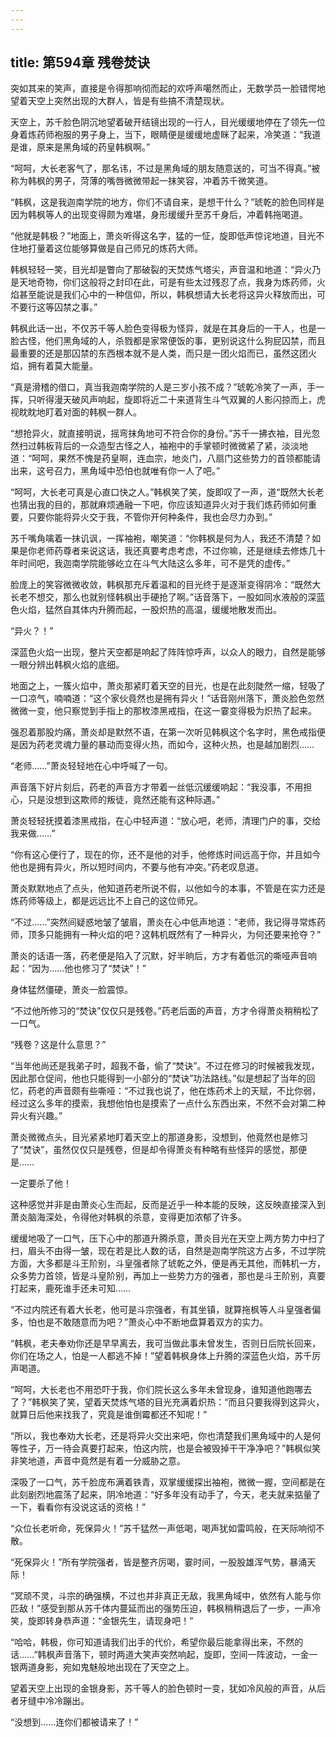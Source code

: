 ```yaml
---
---
---
```

title: 第594章 残卷焚诀
---



突如其来的笑声，直接是令得那响彻而起的欢呼声噶然而止，无数学员一脸错愕地望着天空上突然出现的大群人，皆是有些搞不清楚现状。

天空上，苏千脸色阴沉地望着破开结镜出现的一行人，目光缓缓地停在了领先一位身着炼药师袍服的男子身上，当下，眼睛便是缓缓地虚眯了起来，冷笑道：“我道是谁，原来是黑角域的药皇韩枫啊。”

“呵呵，大长老客气了，那名讳，不过是黑角域的朋友随意送的，可当不得真。”被称为韩枫的男子，菏薄的嘴唇微微带起一抹笑容，冲着苏千微笑道。

“韩枫，这是我迦南学院的地方，你们不请自来，是想干什么？”琥乾的脸色同样是因为韩枫等人的出现变得颇为难堪，身形缓缓升至苏千身后，冲着韩拖喝道。

“他就是韩极？”地面上，萧炎听得这名字，猛的一怔，旋即低声惊诧地道，目光不住地打量着这位能够算做是自己师兄的炼药大师。

韩枫轻轻一笑，目光却是瞥向了那破裂的天焚炼气塔尖，声音温和地道：“异火乃是天地奇物，你们这般将之封印在此，可是有些太过残忍了点，我身为炼药师，火焰甚至能说是我们心中的一种信仰，所以，韩枫想请大长老将这异火释放而出，可不要行这等囚禁之事。”

韩枫此话一出，不仅苏千等人脸色变得极为怪异，就是在其身后的一干人，也是一脸古怪，他们黑角域的人，杀戮都是家常便饭的事，更别说这什么狗屁囚禁，而且最重要的还是那囚禁的东西根本就不是人类，而只是一团火焰而已，虽然这团火焰，拥有着莫大能量。

“真是滑稽的借口，真当我迦南学院的人是三岁小孩不成？”琥乾冷笑了一声，手一挥，只听得漫天破风声响起，旋即将近二十来道背生斗气双翼的人影闪掠而上，虎视眈眈地盯着对面的韩枫一群人。

“想抢异火，就直接明说，摇弯抹角地可不符合你的身份。”苏千一拂衣袖，目光忽然扫过韩板背后的一众造型古怪之人，袖袍中的手掌顿时微微紧了紧，淡淡地道：“呵呵，果然不愧是药皇啊，连血宗，地炎门，八扇门这些势力的首领都能请出来，这号召力，黑角域中恐怕也就唯有你一人了吧。”

“呵呵，大长老可真是心直口快之人。”韩枫笑了笑，旋即叹了一声，道“既然大长老也猜出我的目的，那就麻烦通融一下吧，你应该知道异火对于我们炼药师如何重要，只要你能将异火交于我，不管你开何种条件，我也会尽力办到。”

苏千嘴角噙着一抹讥讽，一挥袖袍，嘲笑道：“你韩枫是何为人，我还不清楚？如果是你老师药尊者来说这话，我还真要考虑考虑，不过你嘛，还是继续去修炼几十年时间吧，我迦南学院能够屹立在斗气大陆这么多年，可不是凭的虚传。”

脸庞上的笑容微微收敛，韩枫那充斥着温和的目光终于是逐渐变得阴冷：“既然大长老不想交，那么也就别怪韩枫出手硬抢了啊。”话音落下，一股如同水液般的深蓝色火焰，猛然自其体内升腾而起，一股炽热的高温，缓缓地散发而出。

“异火？！”

深蓝色火焰一出现，整片天空都是响起了阵阵惊呼声，以众人的眼力，自然是能够一眼分辨出韩枫火焰的底细。

地面之上，一簇火焰中，萧炎那紧盯着天空的目光，也是在此刻陡然一缩，轻吸了一口凉气，喃喃道：“这个家伙竟然也是拥有异火！”话音刚州落下，萧炎脸色忽然微微一变，他只察觉到手指上的那枚漆黑戒指，在这一霎变得极为炽热了起来。

强忍着那股灼痛，萧炎却是默然不语，在第一次听见韩枫这个名字时，黑色戒指便是因为药老灵魂力量的暴动而变得火热，而如今，这种火热，也是越加剧烈……

“老师……”萧炎轻轻地在心中呼喊了一句。

声音落下好片刻后，药老的声音方才带着一丝低沉缓缓响起：“我没事，不用担心，只是没想到这欺师的叛徒，竟然还能有这种际遇。”

萧炎轻轻抚摸着漆黑戒指，在心中轻声道：“放心吧，老师，清理门户的事，交给我来做……”

“你有这心便行了，现在的你，还不是他的对手，他修炼时间远高于你，并且如今他也是拥有异火，所以短时间内，不要与他有冲突。”药老叹息道。

萧炎默默地点了点头，他知道药老所说不假，以他如今的本事，不管是在实力还是炼药师等级上，都是远远比不上自己的这位师兄。

“不过……”突然间疑惑地皱了皱眉，萧炎在心中低声地道：“老师，我记得寻常炼药师，顶多只能拥有一种火焰的吧？这韩机既然有了一种异火，为何还要来抢夺？”

萧炎的话语一落，药老便是陷入了沉默，好半晌后，方才有着低沉的嘶哑声音响起：“因为……他也修习了“焚诀”！”

身体猛然僵硬，萧炎一脸震惊。

“不过他所修习的“焚诀”仅仅只是残卷。”药老后面的声音，方才令得萧炎稍稍松了一口气。

“残卷？这是什么意思？”

“当年他尚还是我弟子时，超我不备，偷了“焚诀”。不过在修习的时候被我发现，因此那仓促间，他也只能得到一小部分的“焚诀”功法路线。”似是想起了当年的回忆，药老的声音颇有些嘶哑：“不过我也说了，他在炼药术上的天赋，不比你弱，经过这么多年的摸索，我想他怕也是摸索了一点什么东西出来，不然不会对第二种异火有兴趣。”

萧炎微微点头，目光紧紧地盯着天空上的那道身影，没想到，他竟然也是修习了“焚诀”，虽然仅仅只是残卷，但是却令得萧炎有种略有些怪异的感觉，那便是……

一定要杀了他！

这种感觉并非是由萧炎心生而起，反而是近乎一种本能的反映，这反映直接深入到萧炎脑海深处，令得他对韩枫的杀意，变得更加浓郁了许多。

缓缓地吸了一口气，压下心中的那道升腾杀意，萧炎目光在天空上两方势力中扫了扫，眉头不由得一皱，现在若是比人数的话，自然是迦南学院这方占多，不过学院方面，大多都是斗王阶别，斗皇强者除了琥乾之外，便是再无其他，而韩机一方，众多势力首领，皆是斗皇阶别，再加上一些势力方的强者，那也是斗王阶别，真要打起来，鹿死谁手还未可知……

“不过内院还有着大长老，他可是斗宗强者，有其坐镇，就算拖枫等人斗皇强者偏多，怕也是不敢随意而为吧？”萧炎心中不断地盘算着双方的实力。

“韩枫，老夫奉劝你还是早早离去，我可当做此事未曾发生，否则日后院长回来，你们在场之人，怕是一人都逃不掉！”望着韩枫身体上升腾的深蓝色火焰，苏千厉声喝道。

“呵呵，大长老也不用恐吓于我，你们院长这么多年未曾现身，谁知道他跑哪去了？”韩枫笑了笑，望着天焚炼气塔的目光充满着炽热：“而且只要我得到这异火，就算日后他来找我了，究竟是谁倒霉都还不知呢！”

“所以，我也奉劝大长老，还是将异火交出来吧，你也清楚我们黑角域中的人是何等性子，万一待会真要打起来，怕这内院，也是会被毁掉干干净净吧？”韩枫似笑非笑地道，声音中竟然是有着一分威胁之意。

深吸了一口气，苏千脸庞布满着铁青，双掌缓缓探出袖袍，微微一握，空间都是在此刻剧烈地震荡了起来，阴冷地道：“好多年没有动手了，今天，老夫就来掂量了一下，看看你有没说这话的资格！”

“众位长老听命，死保异火！”苏千猛然一声低喝，喝声犹如雷鸣般，在天际响彻不散。

“死保异火！”所有学院强者，皆是整齐厉喝，霎时间，一股股雄浑气势，暴涌天际！

“冥顽不灵，斗宗的确强横，不过也并非真正无敌，我黑角域中，依然有人能与你匹敌！”感受到那从苏千体内蔓延而出的强势压迫，韩枫稍稍退后了一步，一声冷笑，旋即转身恭声道：“金银先生，请现身吧！”

“哈哈，韩极，你可知道请我们出手的代价，希望你最后能拿得出来，不然的话……”韩枫声音落下，顿时两道大笑声突然响起，旋即，空间一阵波动，一金一银两道身影，宛如鬼魅般地出现在了天空之上。

望着天空上出现的金银身影，苏千等人的脸色顿时一变，犹如冷风般的声音，从后者牙缝中冷冷蹦出。

“没想到……连你们都被请来了！”